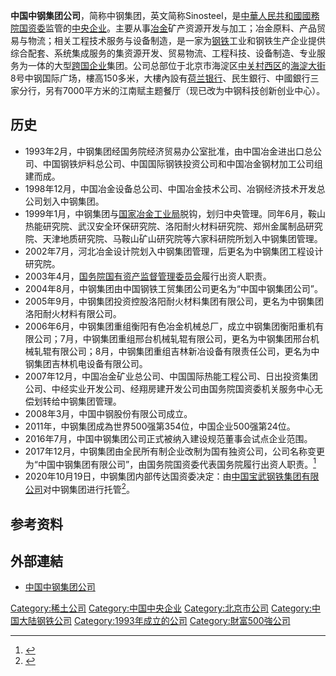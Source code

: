{{About|[[中華人民共和國|中華人民共和國]][[國務院國有資產監督管理委員會|國務院國有資產監督管理委員會]]監管，總部位於[[中國大陸|中國大陸]][[北京市|北京市]]的[[中央企業|中央企業]]|1971年由[[中華民國政府|中華民國政府]]出資成立，總部設在[[臺灣|臺灣]][[高雄市|高雄市]]的鋼鐵公司|中國鋼鐵}}
{{NoteTA
|G1=Unit
}}
{{Infobox company
|name = 中国中钢集团有限公司
|name_en = SINOSTEEL Group Corporation Limited
|logo = SINOSTELL logo.svg
|logo_size = 100px
|image=Sinosteel Plaza (20201130135237).jpg
|image_caption= 公司总部大楼 
|type = [[中國中央企業|中國中央企業]]
|local_code_name = CN
|local_code = 91110000100014493P
|foundation = 2004年
|location = [[北京市|北京市]][[海淀区|海淀区]]海淀大街8号中钢国际广场
|predecessor = 中国钢铁工贸集团公司
|industry = 綜合企業
|key_people = 董事长：徐思伟
|revenue = 1719亿元
|homepage = [http://www.sinosteel.com/ 中国中钢集团公司]
}}
'''中国中钢集团公司'''，简称中钢集团，英文简称Sinosteel，是[[中華人民共和國國務院|中華人民共和國國務院]][[国资委|国资委]]监管的[[中央企业|中央企业]]。主要从事[[冶金|冶金]]矿产资源开发与加工；冶金原料、产品贸易与物流；相关工程技术服务与设备制造，是一家为[[钢铁|钢铁]]工业和钢铁生产企业提供综合配套、系统集成服务的集资源开发、贸易物流、工程科技、设备制造、专业服务为一体的大型[[跨国企业|跨国企业]]集团。公司总部位于北京市海淀区[[中关村|中关村]][[中关村西区|西区]]的[[海淀大街|海淀大街]]8号中钢国际广场，樓高150多米，大樓內設有[[荷兰银行|荷兰银行]]、民生銀行、中國銀行三家分行，另有7000平方米的江南赋主题餐厅（现已改为中钢科技创新创业中心）。

==历史==
*1993年2月，中钢集团经国务院经济贸易办公室批准，由中国冶金进出口总公司、中国钢铁炉料总公司、中国国际钢铁投资公司和中国冶金钢材加工公司组建而成。
*1998年12月，中国冶金设备总公司、中国冶金技术公司、冶钢经济技术开发总公司划入中钢集团。
*1999年1月，中钢集团与[[国家冶金工业局|国家冶金工业局]]脱钩，划归中央管理。同年6月，鞍山热能研究院、武汉安全环保研究院、洛阳耐火材料研究院、郑州金属制品研究院、天津地质研究院、马鞍山矿山研究院等六家科研院所划入中钢集团管理。
*2002年7月，河北冶金设计院划入中钢集团管理，后更名为中钢集团工程设计研究院。
*2003年4月，[[国务院国有资产监督管理委员会|国务院国有资产监督管理委员会]]履行出资人职责。
*2004年8月，中钢集团由中国钢铁工贸集团公司更名为“中国中钢集团公司”。
*2005年9月，中钢集团投资控股洛阳耐火材料集团有限公司，更名为中钢集团洛阳耐火材料有限公司。
*2006年6月，中钢集团重组衡阳有色冶金机械总厂，成立中钢集团衡阳重机有限公司；7月，中钢集团重组邢台机械轧辊有限公司，更名为中钢集团邢台机械轧辊有限公司；8月，中钢集团重组吉林新冶设备有限责任公司，更名为中钢集团吉林机电设备有限公司。
*2007年12月，中国冶金矿业总公司、中国国际热能工程公司、日出投资集团公司、中经实业开发公司、经翔房建开发公司由国务院国资委机关服务中心无偿划转给中钢集团管理。
*2008年3月，中国中钢股份有限公司成立。
*2011年，中钢集团成為世界500强第354位，中国企业500强第24位。
*2016年7月，中国中钢集团公司正式被纳入建设规范董事会试点企业范围。
*2017年12月，中钢集团由全民所有制企业改制为国有独资公司，公司名称变更为“中国中钢集团有限公司”，由国务院国资委代表国务院履行出资人职责。<ref>{{cite web |title=发展历程 |url=http://www.sinosteel.com/col/col11/index.html |website=中国中钢 |accessdate=2022-01-05 |archive-date=2020-02-19 |archive-url=https://web.archive.org/web/20200219140734/http://www.sinosteel.com/col/col11/index.html |dead-url=no }}</ref>
*2020年10月19日，中钢集团内部传达国资委决定：由[[中国宝武钢铁集团有限公司|中国宝武钢铁集团有限公司]]对中钢集团进行托管<ref>{{cite news|title=中国宝武对中钢集团实施托管|url=http://www.xinhuanet.com/2020-10/24/c_1126652428.htm|agency=新华社|date=2020-10-24|access-date=2022-01-05|archive-date=2020-10-30|archive-url=https://web.archive.org/web/20201030012039/http://www.xinhuanet.com/2020-10/24/c_1126652428.htm|dead-url=no}}</ref>。

==参考资料==
{{reflist}}

==外部連結==
*[http://www.sinosteel.com/ 中国中钢集团公司]{{Wayback|url=http://www.sinosteel.com/ |date=20201119230903 }}

[[Category:稀土公司|Category:稀土公司]]
[[Category:中国中央企业|Category:中国中央企业]]
[[Category:北京市公司|Category:北京市公司]]
[[Category:中国大陆钢铁公司|Category:中国大陆钢铁公司]]
[[Category:1993年成立的公司|Category:1993年成立的公司]]
[[Category:財富500強公司|Category:財富500強公司]]